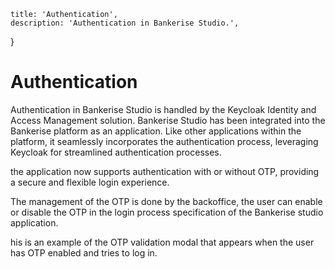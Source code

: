     title: 'Authentication',
    description: 'Authentication in Bankerise Studio.',
}

# Authentication

Authentication in Bankerise Studio is handled by the Keycloak Identity and Access Management solution.
Bankerise Studio has been integrated into the Bankerise platform as an application.
Like other applications within the platform, it seamlessly incorporates the authentication process,
leveraging Keycloak for streamlined authentication processes.

the application now supports authentication with or without OTP, providing a secure and flexible login experience.

The management of the OTP is done by the backoffice,
the user can enable or disable the OTP in the login process specification of the Bankerise studio application.

<ImagePreview
    src="/images/authentication-config.png" alt="authentication config"/>

his is an example of the OTP validation modal that appears when the user has OTP enabled and tries to log in.

<ImagePreview
    src="/images/otp-example.png" alt="otp validation"/>


